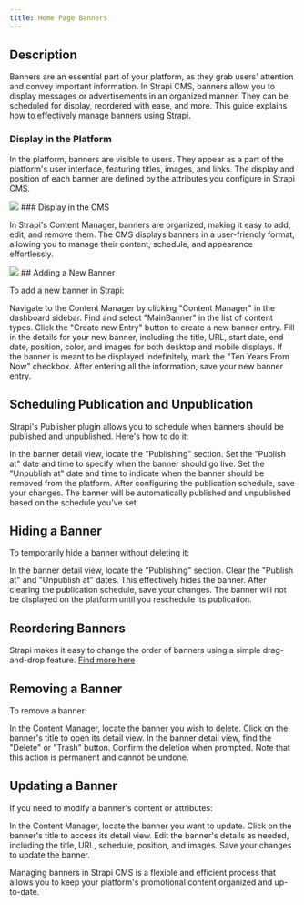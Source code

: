 ```yaml
---
title: Home Page Banners
---
```


## Description

Banners are an essential part of your platform, as they grab users' attention and convey important information. In Strapi CMS, banners allow you to display messages or advertisements in an organized manner. They can be scheduled for display, reordered with ease, and more. This guide explains how to effectively manage banners using Strapi.

### Display in the Platform

In the platform, banners are visible to users. They appear as a part of the platform's user interface, featuring titles, images, and links. The display and position of each banner are defined by the attributes you configure in Strapi CMS.
<Frame>
  <img src="/images/content-types/casinobanner.png" style={{ borderRadius: '0.5rem' }} />
</Frame>
### Display in the CMS

In Strapi's Content Manager, banners are organized, making it easy to add, edit, and remove them. The CMS displays banners in a user-friendly format, allowing you to manage their content, schedule, and appearance effortlessly.
<Frame>
  <img src="/images/content-types/calendar.png" style={{ borderRadius: '0.5rem' }} />
</Frame>
## Adding a New Banner

To add a new banner in Strapi:

<Steps>
  <Step title="Creating a New Banner">
    Navigate to the Content Manager by clicking "Content Manager" in the dashboard sidebar.
  </Step>
  <Step title="Select 'MainBanner'">
    Find and select "MainBanner" in the list of content types.
  </Step>
  <Step title="Add a New Entry">
    Click the "Create new Entry" button to create a new banner entry.
  </Step>
  <Step title="Fill in Banner Details">
    Fill in the details for your new banner, including the title, URL, start date, end date, position, color, and images for both desktop and mobile displays.
  </Step>
  <Step title="Set 'Ten Years From Now'">
    If the banner is meant to be displayed indefinitely, mark the "Ten Years From Now" checkbox.
  </Step>
  <Step title="Save Your New Banner">
    After entering all the information, save your new banner entry.
  </Step>
</Steps>


## Scheduling Publication and Unpublication

Strapi's Publisher plugin allows you to schedule when banners should be published and unpublished. Here's how to do it:

<Steps>
  <Step title="Scheduling Banner Publication">
    In the banner detail view, locate the "Publishing" section.
  </Step>
  <Step title="Set 'Publish At' Date and Time">
    Set the "Publish at" date and time to specify when the banner should go live.
  </Step>
  <Step title="Set 'Unpublish At' Date and Time">
    Set the "Unpublish at" date and time to indicate when the banner should be removed from the platform.
  </Step>
  <Step title="Save Your Changes">
    After configuring the publication schedule, save your changes. The banner will be automatically published and unpublished based on the schedule you've set.
  </Step>
</Steps>


## Hiding a Banner

To temporarily hide a banner without deleting it:

<Steps>
  <Step title="Hiding a Banner">
    In the banner detail view, locate the "Publishing" section.
  </Step>
  <Step title="Clear 'Publish At' and 'Unpublish At' Dates">
    Clear the "Publish at" and "Unpublish at" dates. This effectively hides the banner.
  </Step>
  <Step title="Save Your Changes">
    After clearing the publication schedule, save your changes. The banner will not be displayed on the platform until you reschedule its publication.
  </Step>
</Steps>


## Reordering Banners

Strapi makes it easy to change the order of banners using a simple drag-and-drop feature. [Find more here](/commonknowledge#drag-and-drop-plugin)

## Removing a Banner

To remove a banner:

<Steps>
  <Step title="Deleting a Banner">
    In the Content Manager, locate the banner you wish to delete.
  </Step>
  <Step title="Open Banner Detail">
    Click on the banner's title to open its detail view.
  </Step>
  <Step title="Find the Delete Button">
    In the banner detail view, find the "Delete" or "Trash" button.
  </Step>
  <Step title="Confirm Deletion">
    Confirm the deletion when prompted. Note that this action is permanent and cannot be undone.
  </Step>
</Steps>


## Updating a Banner

If you need to modify a banner's content or attributes:

<Steps>
  <Step title="Updating a Banner">
    In the Content Manager, locate the banner you want to update.
  </Step>
  <Step title="Open Banner Detail">
    Click on the banner's title to access its detail view.
  </Step>
  <Step title="Edit Banner Details">
    Edit the banner's details as needed, including the title, URL, schedule, position, and images.
  </Step>
  <Step title="Save Your Changes">
    Save your changes to update the banner.
  </Step>
</Steps>


Managing banners in Strapi CMS is a flexible and efficient process that allows you to keep your platform's promotional content organized and up-to-date.

